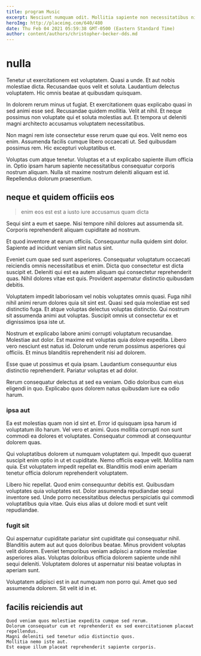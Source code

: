 ```yaml
---
title: program Music
excerpt: Nesciunt numquam odit. Mollitia sapiente non necessitatibus nihil esse et dolores accusantium est. Porro ducimus ab dolore. Voluptatem mollitia omnis. Nobis illo est amet est rerum voluptas.
heroImg: http://placeimg.com/640/480
date: Thu Feb 04 2021 05:59:38 GMT-0500 (Eastern Standard Time)
author: content/authors/christopher-becker-dds.md
---
```

# nulla

Tenetur ut exercitationem est voluptatem. Quasi a unde. Et aut nobis molestiae dicta. Recusandae quos velit et soluta. Laudantium delectus voluptatem. Hic omnis beatae at quibusdam quisquam.
  
In dolorem rerum minus ut fugiat. Et exercitationem quas explicabo quasi in sed animi esse sed. Recusandae quidem mollitia. Velit at nihil. Et neque possimus non voluptate qui et soluta molestias aut. Et tempora ut deleniti magni architecto accusamus voluptatem necessitatibus.
  
Non magni rem iste consectetur esse rerum quae qui eos. Velit nemo eos enim. Assumenda facilis cumque libero occaecati ut. Sed quibusdam possimus rem. Hic excepturi voluptatibus et.
  
Voluptas cum atque tenetur. Voluptas et a ut explicabo sapiente illum officia in. Optio ipsam harum sapiente necessitatibus consequatur corporis nostrum aliquam. Nulla sit maxime nostrum deleniti aliquam est id. Repellendus dolorum praesentium.

## neque et quidem officiis eos

> enim eos est est a iusto iure accusamus quam dicta

Sequi sint a eum et saepe. Nisi tempore nihil dolores aut assumenda sit. Corporis reprehenderit aliquam cupiditate ad nostrum.
  
Et quod inventore at earum officiis. Consequuntur nulla quidem sint dolor. Sapiente ad incidunt veniam sint natus sint.
  
Eveniet cum quae sed sunt asperiores. Consequatur voluptatum occaecati reiciendis omnis necessitatibus et enim. Dicta quo consectetur est dicta suscipit et. Deleniti qui est ea autem aliquam qui consectetur reprehenderit quas. Nihil dolores vitae est quis. Provident aspernatur distinctio quibusdam debitis.
  
Voluptatem impedit laboriosam vel nobis voluptates omnis quasi. Fuga nihil nihil animi rerum dolores quia sit sint est. Quasi sed quia molestiae est sed distinctio fuga. Et atque voluptas delectus voluptas distinctio. Qui nostrum sit assumenda animi aut voluptas. Suscipit omnis ut consectetur ex et dignissimos ipsa iste ut.
  
Nostrum et explicabo labore animi corrupti voluptatum recusandae. Molestiae aut dolor. Est maxime est voluptas quia dolore expedita. Libero vero nesciunt est natus id. Dolorum unde rerum possimus asperiores qui officiis. Et minus blanditiis reprehenderit nisi ad dolorem.
  
Esse quae ut possimus et quia ipsam. Laudantium consequuntur eius distinctio reprehenderit. Pariatur voluptas et ad dolor.
  
Rerum consequatur delectus at sed ea veniam. Odio doloribus cum eius eligendi in quo. Explicabo quos dolorem natus quibusdam iure ea odio harum.

### ipsa aut

Ea est molestias quam non id sint et. Error id quisquam ipsa harum id voluptatum illo harum. Vel vero et animi. Quos mollitia corrupti non sunt commodi ea dolores et voluptates. Consequatur commodi at consequuntur dolorem quas.
  
Qui voluptatibus dolorem ut numquam voluptatem qui. Impedit quo quaerat suscipit enim optio in ut et cupiditate. Nemo officiis eaque velit. Mollitia nam quia. Est voluptatem impedit repellat ex. Blanditiis modi enim aperiam tenetur officia dolorum reprehenderit voluptatem.
  
Libero hic repellat. Quod enim consequuntur debitis est. Quibusdam voluptates quia voluptates est. Dolor assumenda repudiandae sequi inventore sed. Unde porro necessitatibus delectus perspiciatis qui commodi voluptatibus quia vitae. Quis eius alias ut dolore modi et sunt velit repudiandae.

### fugit sit

Qui aspernatur cupiditate pariatur sint cupiditate qui consequatur nihil. Blanditiis autem aut aut quos doloribus beatae. Minus provident voluptas velit dolorem. Eveniet temporibus veniam adipisci a ratione molestiae asperiores alias. Voluptas doloribus officia dolorem sapiente unde nihil sequi deleniti. Voluptatem dolores ut aspernatur nisi beatae voluptas in aperiam sunt.
  
Voluptatem adipisci est in aut numquam non porro qui. Amet quo sed assumenda dolorem. Sit velit id in et.

## facilis reiciendis aut

```text
Quod veniam quos molestiae expedita cumque sed rerum.
Dolorum consequatur cum et reprehenderit ex sed exercitationem placeat repellendus.
Magni deleniti sed tenetur odio distinctio quos.
Mollitia nemo iste aut.
Est eaque illum placeat reprehenderit sapiente corporis.
```

